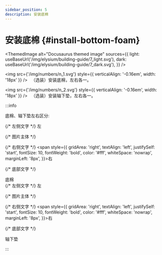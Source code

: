 ```yaml
---
sidebar_position: 5
description: 安装底棉
---
```



# 安装底棉 {#install-bottom-foam}

<ThemedImage
  alt="Docusaurus themed image"
  sources={{
    light: useBaseUrl('/img/elysium/building-guide/7_light.svg'),
    dark: useBaseUrl('/img/elysium/building-guide/7_dark.svg'),
  }}
/>

<img src={'/img/numbers/n_1.svg'} style={{ verticalAlign: '-0.16em', width: '18px' }} /> &nbsp; （选装）安装底棉，左右各一。

<img src={'/img/numbers/n_2.svg'} style={{ verticalAlign: '-0.16em', width: '18px' }} /> &nbsp; （选装）安装轴下垫，左右各一。

:::info

底棉、轴下垫左右区分:

<div style={{ 
  display: 'grid',
  gridTemplateAreas: `"left main right" "bottom bottom bottom"`,
  alignItems: 'center',
  gap: '4px 12px', // 纵向间隔 横向间隔
  margin: '20px 0',
  gridTemplateColumns: '1fr auto 1fr', // 关键修改点
  width: '100%', // 确保grid容器占满父级宽度
}}>
  {/* 左侧文字 */}
  <span style={{ 
    gridArea: 'left',
    textAlign: 'right',
    justifySelf: 'end',
    fontSize: 10,
    fontWeight: 'bold',
    color: '#fff',
    whiteSpace: 'nowrap',
    marginRight: '8px',
  }}>左</span>

  {/* 图片主体 */}
  <div style={{ gridArea: 'main', position: 'relative',  width: '600px', justifySelf: 'center'}}>
    <ThemedImage
    alt="Docusaurus themed image"
    sources={{
    light: useBaseUrl('/img/elysium/building-guide/7_info_2.svg'),
    dark: useBaseUrl('/img/elysium/building-guide/7_info_2_dark.svg'),
  }}
/>
  </div>

  {/* 右侧文字 */}
  <span style={{ 
    gridArea: 'right',
    textAlign: 'left',
    justifySelf: 'start',
    fontSize: 10,
    fontWeight: 'bold',
    color: '#fff',
    whiteSpace: 'nowrap',
    marginLeft: '8px',
  }}>右</span>

  {/* 底部文字 */}
  <div style={{ 
    gridArea: 'bottom',
    textAlign: 'center',
    fontSize: 10,
    fontWeight: 'bold',
    color: '#fff',
    marginTop: '4px',
  }}>
    <Icon icon="fa-solid fa-caret-up" /> 底棉
  </div>
</div>

<div style={{ 
  display: 'grid',
  gridTemplateAreas: `"left main right" "bottom bottom bottom"`,
  alignItems: 'center',
  gap: '4px 12px', // 纵向间隔 横向间隔
  margin: '20px 0',
  gridTemplateColumns: '1fr auto 1fr', // 关键修改点
  width: '100%', // 确保grid容器占满父级宽度
}}>
  {/* 左侧文字 */}
  <span style={{ 
    gridArea: 'left',
    textAlign: 'right',
    justifySelf: 'end',
    fontSize: 10,
    fontWeight: 'bold',
    color: '#fff',
    whiteSpace: 'nowrap',
    marginRight: '8px',
  }}>左</span>

  {/* 图片主体 */}
  <div style={{ gridArea: 'main', position: 'relative',  width: '600px', justifySelf: 'center'}}>
    <ThemedImage
    alt="Docusaurus themed image"
    sources={{
    light: useBaseUrl('/img/elysium/building-guide/7_info_1.svg'),
    dark: useBaseUrl('/img/elysium/building-guide/7_info_1_dark.svg'),
  }}
/>
  </div>

  {/* 右侧文字 */}
  <span style={{ 
    gridArea: 'right',
    textAlign: 'left',
    justifySelf: 'start',
    fontSize: 10,
    fontWeight: 'bold',
    color: '#fff',
    whiteSpace: 'nowrap',
    marginLeft: '8px',
  }}>右</span>

  {/* 底部文字 */}
  <div style={{ 
    gridArea: 'bottom',
    textAlign: 'center',
    fontSize: 10,
    fontWeight: 'bold',
    color: '#fff',
    marginTop: '4px',
  }}>
    <Icon icon="fa-solid fa-caret-up" /> 轴下垫
  </div>
</div>

:::